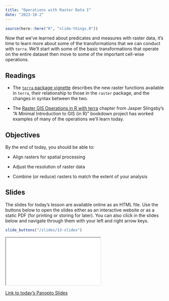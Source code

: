 ```yaml
---
title: "Operations with Raster Data I"
date: "2023-10-2"
---
```


```r
source(here::here("R", "slide-things.R"))

```

Now that we've learned about predicates and measures with raster data, it's time to learn more about some of the transformations that we can conduct with `terra`. We'll start with some of the basic transformations that operate on the entire dataset then move to some of the important cell-wise operations.

## Readings

- <i class="fas fa-external-link-square-alt"></i> The [`terra` package vignette](https://rspatial.org/terra/pkg/1-introduction.html#) describes the new raster functions available in `terra`, their relationship to those in the `raster` package, and the changes in syntax between the two.

- <i class="fas fa-book"></i> The [Raster GIS Operations in R with terra](https://www.ecologi.st/spatial-r/raster-gis-operations-in-r-with-terra.html) chapter from Jasper Slingsby's "A Minimal Introduction to GIS (in R)" bookdown project has worked examples of many of the operations we'll learn today.

## Objectives

By the end of today, you should be able to: 

- Align rasters for spatial processing

- Adjust the resolution of raster data

- Combine (or reduce) rasters to match the extent of your analysis

## Slides
The slides for today's lesson are available online as an HTML file. Use the buttons below to open the slides either as an interactive website or as a static PDF (for printing or storing for later). You can also click in the slides below and navigate through them with your left and right arrow keys.

```r
slide_buttons("/slides/13-slides")
```

<div>

```{=html}
<iframe class="slide-deck" src="/slides/13-slides.html"></iframe>
```

</div>

[Link to today's Panopto Slides](https://boisestate.hosted.panopto.com/Panopto/Pages/Viewer.aspx?id=849a3f56-763c-4953-a3dc-b08f0141a292)